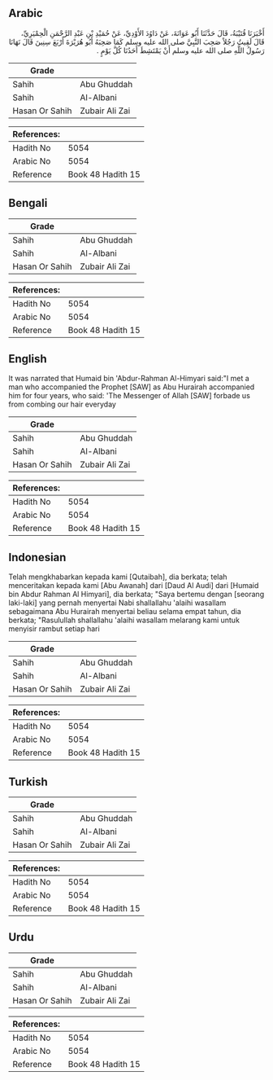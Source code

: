 ## Arabic


<div dir="rtl" lang="ar" style={{fontSize:'larger',backgroundColor:'#f8f9fa',padding:20}}>
أَخْبَرَنَا قُتَيْبَةُ، قَالَ حَدَّثَنَا أَبُو عَوَانَةَ، عَنْ دَاوُدَ الأَوْدِيِّ، عَنْ حُمَيْدِ بْنِ عَبْدِ الرَّحْمَنِ الْحِمْيَرِيِّ، قَالَ لَقِيتُ رَجُلاً صَحِبَ النَّبِيَّ صلى الله عليه وسلم كَمَا صَحِبَهُ أَبُو هُرَيْرَةَ أَرْبَعَ سِنِينَ قَالَ نَهَانَا رَسُولُ اللَّهِ صلى الله عليه وسلم أَنْ يَمْتَشِطَ أَحَدُنَا كُلَّ يَوْمٍ ‏.‏
</div>
<div style={{backgroundColor:'#f8f9fa',padding:20, marginBottom: 10}}><table> <thead> <tr> <th>Grade</th> <th></th> </tr> </thead> <tbody> <tr><td>Sahih</td><td>Abu Ghuddah</td></tr><tr><td>Sahih</td><td>Al-Albani</td></tr><tr><td>Hasan Or Sahih</td><td>Zubair Ali Zai</td></tr></tbody></table><table> <thead> <tr> <th>References:</th> <th></th> </tr> </thead> <tbody><tr><td>Hadith No</td><td>5054</td></tr><tr><td>Arabic No</td><td>5054</td></tr><tr><td>Reference</td><td>Book 48 Hadith 15</td></tr></tbody></table></div>

## Bengali


<div dir="ltr" lang="bn" style={{fontSize:'larger',backgroundColor:'#f8f9fa',padding:20}}>

</div>
<div style={{backgroundColor:'#f8f9fa',padding:20, marginBottom: 10}}><table> <thead> <tr> <th>Grade</th> <th></th> </tr> </thead> <tbody> <tr><td>Sahih</td><td>Abu Ghuddah</td></tr><tr><td>Sahih</td><td>Al-Albani</td></tr><tr><td>Hasan Or Sahih</td><td>Zubair Ali Zai</td></tr></tbody></table><table> <thead> <tr> <th>References:</th> <th></th> </tr> </thead> <tbody><tr><td>Hadith No</td><td>5054</td></tr><tr><td>Arabic No</td><td>5054</td></tr><tr><td>Reference</td><td>Book 48 Hadith 15</td></tr></tbody></table></div>

## English


<div dir="ltr" lang="en" style={{fontSize:'larger',backgroundColor:'#f8f9fa',padding:20}}>
It was narrated that Humaid bin 'Abdur-Rahman Al-Himyari said:"I met a man who accompanied the Prophet [SAW] as Abu Hurairah accompanied him for four years, who said: 'The Messenger of Allah [SAW] forbade us from combing our hair everyday
</div>
<div style={{backgroundColor:'#f8f9fa',padding:20, marginBottom: 10}}><table> <thead> <tr> <th>Grade</th> <th></th> </tr> </thead> <tbody> <tr><td>Sahih</td><td>Abu Ghuddah</td></tr><tr><td>Sahih</td><td>Al-Albani</td></tr><tr><td>Hasan Or Sahih</td><td>Zubair Ali Zai</td></tr></tbody></table><table> <thead> <tr> <th>References:</th> <th></th> </tr> </thead> <tbody><tr><td>Hadith No</td><td>5054</td></tr><tr><td>Arabic No</td><td>5054</td></tr><tr><td>Reference</td><td>Book 48 Hadith 15</td></tr></tbody></table></div>

## Indonesian


<div dir="ltr" lang="id" style={{fontSize:'larger',backgroundColor:'#f8f9fa',padding:20}}>
Telah mengkhabarkan kepada kami [Qutaibah], dia berkata; telah menceritakan kepada kami [Abu Awanah] dari [Daud Al Audi] dari [Humaid bin Abdur Rahman Al Himyari], dia berkata; "Saya bertemu dengan [seorang laki-laki] yang pernah menyertai Nabi shallallahu 'alaihi wasallam sebagaimana Abu Hurairah menyertai beliau selama empat tahun, dia berkata; "Rasulullah shallallahu 'alaihi wasallam melarang kami untuk menyisir rambut setiap hari
</div>
<div style={{backgroundColor:'#f8f9fa',padding:20, marginBottom: 10}}><table> <thead> <tr> <th>Grade</th> <th></th> </tr> </thead> <tbody> <tr><td>Sahih</td><td>Abu Ghuddah</td></tr><tr><td>Sahih</td><td>Al-Albani</td></tr><tr><td>Hasan Or Sahih</td><td>Zubair Ali Zai</td></tr></tbody></table><table> <thead> <tr> <th>References:</th> <th></th> </tr> </thead> <tbody><tr><td>Hadith No</td><td>5054</td></tr><tr><td>Arabic No</td><td>5054</td></tr><tr><td>Reference</td><td>Book 48 Hadith 15</td></tr></tbody></table></div>

## Turkish


<div dir="ltr" lang="tr" style={{fontSize:'larger',backgroundColor:'#f8f9fa',padding:20}}>

</div>
<div style={{backgroundColor:'#f8f9fa',padding:20, marginBottom: 10}}><table> <thead> <tr> <th>Grade</th> <th></th> </tr> </thead> <tbody> <tr><td>Sahih</td><td>Abu Ghuddah</td></tr><tr><td>Sahih</td><td>Al-Albani</td></tr><tr><td>Hasan Or Sahih</td><td>Zubair Ali Zai</td></tr></tbody></table><table> <thead> <tr> <th>References:</th> <th></th> </tr> </thead> <tbody><tr><td>Hadith No</td><td>5054</td></tr><tr><td>Arabic No</td><td>5054</td></tr><tr><td>Reference</td><td>Book 48 Hadith 15</td></tr></tbody></table></div>

## Urdu


<div dir="rtl" lang="ur" style={{fontSize:'larger',backgroundColor:'#f8f9fa',padding:20}}>

</div>
<div style={{backgroundColor:'#f8f9fa',padding:20, marginBottom: 10}}><table> <thead> <tr> <th>Grade</th> <th></th> </tr> </thead> <tbody> <tr><td>Sahih</td><td>Abu Ghuddah</td></tr><tr><td>Sahih</td><td>Al-Albani</td></tr><tr><td>Hasan Or Sahih</td><td>Zubair Ali Zai</td></tr></tbody></table><table> <thead> <tr> <th>References:</th> <th></th> </tr> </thead> <tbody><tr><td>Hadith No</td><td>5054</td></tr><tr><td>Arabic No</td><td>5054</td></tr><tr><td>Reference</td><td>Book 48 Hadith 15</td></tr></tbody></table></div>